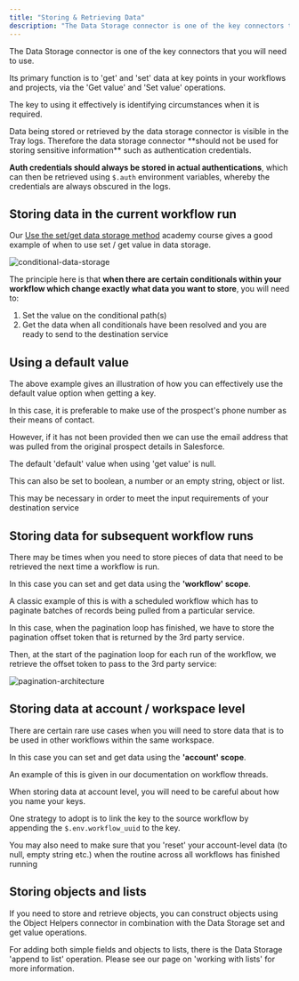 ```yaml
---
title: "Storing & Retrieving Data"
description: "The Data Storage connector is one of the key connectors that you will need to use in Tray"
---
```


The Data Storage connector is one of the key connectors that you will need to use.

Its primary function is to 'get' and 'set' data at key points in your workflows and projects, via the 'Get value' and 'Set value' operations.

The key to using it effectively is identifying circumstances when it is required.

<Warning>
Data being stored or retrieved by the data storage connector is visible in the Tray logs. Therefore the data storage connector **should not be used for storing sensitive information** such as authentication credentials.

**Auth credentials should always be stored in actual authentications**, which can then be retrieved using `$.auth` environment variables, whereby the credentials are always obscured in the logs.
</Warning>

## Storing data in the current workflow run[​](http://localhost:3000/docs/building-workflows/basic-data-manipulation/storing-and-retrieving-data#storing-data-in-the-current-workflow-run)

Our [Use the set/get data storage method](https://academy.tray.io/tray-build-foundations-ii/6hoDfaEAbmyfZx2Pp3FEez/use-the-setget-data-storage-method/eqbdVbM68Y1jsN2RxZWjqn) academy course gives a good example of when to use set / get value in data storage.

![conditional-data-storage](/images/platform/automation-integration/building-workflows/storing-retrieving-data/7CC0LVPHoVbOCdY7xB0TB4_conditional-data-storage.png)

The principle here is that **when there are certain conditionals within your workflow which change exactly what data you want to store**, you will need to:

1. Set the value on the conditional path(s)
2. Get the data when all conditionals have been resolved and you are ready to send to the destination service

## Using a default value[​](http://localhost:3000/docs/building-workflows/basic-data-manipulation/storing-and-retrieving-data#using-a-default-value)

The above example gives an illustration of how you can effectively use the default value option when getting a key.

In this case, it is preferable to make use of the prospect's phone number as their means of contact.

However, if it has not been provided then we can use the email address that was pulled from the original prospect details in Salesforce.

<Info>
The default 'default' value when using 'get value' is null.

This can also be set to boolean, a number or an empty string, object or list.

This may be necessary in order to meet the input requirements of your destination service
</Info>

## Storing data for subsequent workflow runs[​](http://localhost:3000/docs/building-workflows/basic-data-manipulation/storing-and-retrieving-data#storing-data-for-subsquent-workflow-runs)

There may be times when you need to store pieces of data that need to be retrieved the next time a workflow is run.

In this case you can set and get data using the **'workflow' scope**.

A classic example of this is with a scheduled workflow which has to paginate batches of records being pulled from a particular service.

In this case, when the pagination loop has finished, we have to store the pagination offset token that is returned by the 3rd party service.

Then, at the start of the pagination loop for each run of the workflow, we retrieve the offset token to pass to the 3rd party service:

![pagination-architecture](/images/platform/automation-integration/building-workflows/storing-retrieving-data/11DjWscUTOroQiVrwgCJKG_pagination-architecture.png)

## Storing data at account / workspace level[​](http://localhost:3000/docs/building-workflows/basic-data-manipulation/storing-and-retrieving-data#storing-data-at-account--workspace-level)

There are certain rare use cases when you will need to store data that is to be used in other workflows within the same workspace.

In this case you can set and get data using the **'account' scope**.

An example of this is given in our documentation on workflow threads.

<Warning>
When storing data at account level, you will need to be careful about how you name your keys.

One strategy to adopt is to link the key to the source workflow by appending the `$.env.workflow_uuid` to the key.

You may also need to make sure that you 'reset' your account-level data (to null, empty string etc.) when the routine across all workflows has finished running
</Warning>

## Storing objects and lists[​](http://localhost:3000/docs/building-workflows/basic-data-manipulation/storing-and-retrieving-data#storing-objects-and-lists)

If you need to store and retrieve objects, you can construct objects using the Object Helpers connector in combination with the Data Storage set and get value operations.

For adding both simple fields and objects to lists, there is the Data Storage 'append to list' operation. Please see our page on 'working with lists' for more information.
